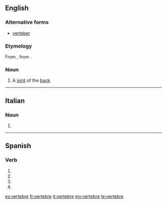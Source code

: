 ==English==

===Alternative forms===
* [[verteber]]

===Etymology===
From {{etyl|fr|en}} {{term|vertebre|lang=fr}}, from {{etyl|la|en}} {{term|vertebra|lang=la}}.

===Noun===
{{en-noun}}

# A [[joint]] of the [[back]].

----

==Italian==

===Noun===
{{head|it|noun plural form|g=f}}

# {{plural of|vertebra|lang=it}}

----

==Spanish==

===Verb===
{{es-verb-form}}

# {{es-verb form of|mood=subj|tense=pres|num=s|pers=1|ending=ar|vertebrar}}
# {{es-verb form of|mood=subj|tense=pres|num=s|pers=2|formal=y|ending=ar|vertebrar}}
# {{es-verb form of|mood=subj|tense=pres|num=s|pers=3|ending=ar|vertebrar}}
# {{es-verb form of|mood=imp|num=s|pers=2|formal=y|ending=ar|vertebrar}}

[[es:vertebre]]
[[fr:vertebre]]
[[it:vertebre]]
[[my:vertebre]]
[[te:vertebre]]